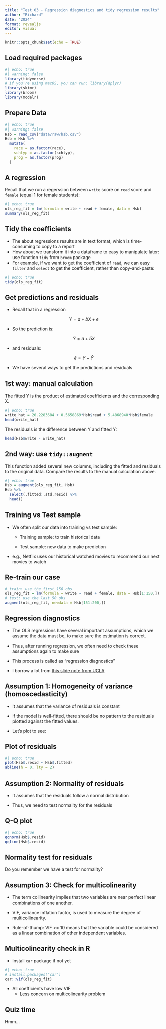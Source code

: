 ```yaml
---
title: "Test 03 - Regression diagnostics and tidy regression results"
author: "Richard"
date: "2024"
format: revealjs
editor: visual
---
```


```r
knitr::opts_chunk$set(echo = TRUE)
```

## Load required packages

```r
#| echo: true
#| warning: false
library(tidyverse) 
# if you're using macOS, you can run: library(dplyr)
library(skimr)
library(broom)
library(modelr)
```

## Prepare Data

```r
#| echo: true
#| warning: false
Hsb = read_csv("data/raw/hsb.csv")
Hsb = Hsb %>% 
  mutate(
    race = as.factor(race),
    schtyp = as.factor(schtyp),
    prog = as.factor(prog)
  )
```

## A regression

Recall that we run a regerssion between `write` score on `read` score and `female` (equal 1 for female students):

```r
#| echo: true
ols_reg_fit = lm(formula = write ~ read + female, data = Hsb)
summary(ols_reg_fit)
```

## Tidy the coefficients

-   The about regressions results are in text format, which is time-consuming to copy to a report
-   How about we transform it into a dataframe to easy to manipulate later: use function `tidy` from `broom` package
-   For example, if we want to get the coefficient of `read`, we can easy `filter` and `select` to get the coefficient, rather than copy-and-paste:

```r
#| echo: true
tidy(ols_reg_fit)
```

## Get predictions and residuals

-   Recall that in a regression

$$Y = a + bX + e$$

-   So the prediction is:

$$\hat{Y} = \hat{a} + \hat{b}X$$

-   and residuals:

$$\hat{e} = Y - \hat{Y}$$

-   We have several ways to get the predictions and residuals

## 1st way: manual calculation

The fitted Y is the product of estimated coefficients and the corresponding X.

```r
#| echo: true
write_hat = 20.2283684 + 0.5658869*Hsb$read + 5.4868940*Hsb$female
head(write_hat)
```

The residuals is the difference between Y and fitted Y:

```r
head(Hsb$write - write_hat)
```

## 2nd way: use `tidy::augment`

This function added several new columns, including the fitted and residuals to the original data. Compare the results to the manual calculation above.

```r
#| echo: true
Hsb = augment(ols_reg_fit, Hsb) 
Hsb %>% 
  select(.fitted:.std.resid) %>% 
  head()
```

## Training vs Test sample

-   We often split our data into training vs test sample:

    -   Training sample: to train historical data

    -   Test sample: new data to make prediction

-   e.g., Netflix uses our historical watched movies to recommend our next movies to watch

## Re-train our case

```r
# train: use the first 150 obs
ols_reg_fit = lm(formula = write ~ read + female, data = Hsb[1:150,])
# test: use the last 50 obs 
augment(ols_reg_fit, newdata = Hsb[151:200,])
```

## Regression diagnostics

-   The OLS regressions have several important assumptions, which we assume the data must be, to make sure the estimation is correct.

-   Thus, after running regression, we often need to check these assumptions again to make sure

-   This process is called as "regression diagnostics"

-   I borrow a lot from [this slide note from UCLA](https://stats.idre.ucla.edu/wp-content/uploads/2019/02/R_reg_part2.html)

## Assumption 1: Homogeneity of variance (homoscedasticity)

-   It assumes that the variance of residuals is constant

-   If the model is well-fitted, there should be no pattern to the residuals plotted against the fitted values.

-   Let's plot to see:

## Plot of residuals

```r
#| echo: true
plot(Hsb$.resid ~ Hsb$.fitted)
abline(h = 0, lty = 2)
```

## Assumption 2: Normality of residuals

-   It assumes that the residuals follow a normal distribution

-   Thus, we need to test normality for the residuals

## Q-Q plot

```r
#| echo: true
qqnorm(Hsb$.resid)
qqline(Hsb$.resid)
```

## Normality test for residuals

Do you remember we have a test for normality?

## Assumption 3: Check for multicolinearity

-   The term collinearity implies that two variables are near perfect linear combinations of one another.

-   VIF, variance inflation factor, is used to measure the degree of multicollinearity.

-   Rule-of-thump: VIF \>= 10 means that the variable could be considered as a linear combination of other independent variables.

## Multicolinearity check in R

-   Install `car` package if not yet

```r
#| echo: true
# install.packages("car")
car::vif(ols_reg_fit)

```

-   All coefficients have low VIF
    -   Less concern on multicolinearity problem

## Quiz time

Hmm...
